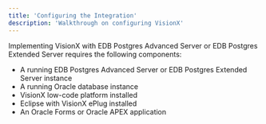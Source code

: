 ```yaml
---
title: 'Configuring the Integration'
description: 'Walkthrough on configuring VisionX'
---
```


Implementing VisionX with EDB Postgres Advanced Server or EDB Postgres Extended Server requires the following components:

- A running EDB Postgres Advanced Server or EDB Postgres Extended Server instance
- A running Oracle database instance
- VisionX low-code platform installed
- Eclipse with VisionX ePlug installed
- An Oracle Forms or Oracle APEX application

